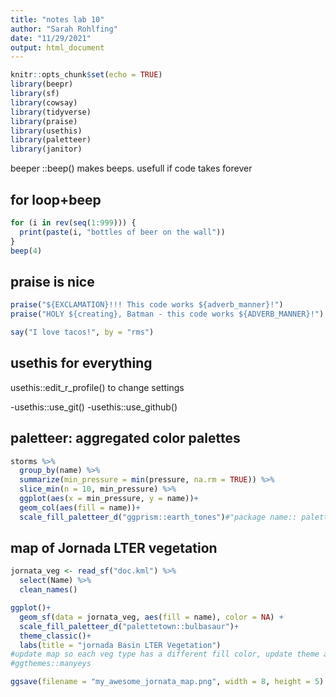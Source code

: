 ```yaml
---
title: "notes lab 10"
author: "Sarah Rohlfing"
date: "11/29/2021"
output: html_document
---
```


```r
knitr::opts_chunk$set(echo = TRUE)
library(beepr)
library(sf)
library(cowsay)
library(tidyverse)
library(praise)
library(usethis)
library(paletteer)
library(janitor)

```

beeper ::beep() makes beeps. usefull if code takes forever

## for loop+beep

```r

for (i in rev(seq(1:999))) {
  print(paste(i, "bottles of beer on the wall"))
}
beep(4)
```
## praise is nice
```r
praise("${EXCLAMATION}!!! This code works ${adverb_manner}!")
praise("HOLY ${creating}, Batman - this code works ${ADVERB_MANNER}!")

```
```r
say("I love tacos!", by = "rms")
```


## usethis for everything
usethis::edit_r_profile() to change settings

-usethis::use_git()
-usethis::use_github()


## paletteer: aggregated color palettes
```r
storms %>% 
  group_by(name) %>% 
  summarize(min_pressure = min(pressure, na.rm = TRUE)) %>% 
  slice_min(n = 10, min_pressure) %>% 
  ggplot(aes(x = min_pressure, y = name))+
  geom_col(aes(fill = name))+
  scale_fill_paletteer_d("ggprism::earth_tones")#"package name:: palette name"

```



## map of Jornada LTER vegetation

```r
jornata_veg <- read_sf("doc.kml") %>% 
  select(Name) %>% 
  clean_names()

ggplot()+
  geom_sf(data = jornata_veg, aes(fill = name), color = NA) +
  scale_fill_paletteer_d("palettetown::bulbasaur")+
  theme_classic()+
  labs(title = "jornada Basin LTER Vegetation")
#update map so each veg type has a different fill color, update theme and customize the color palette
#ggthemes::manyeys

ggsave(filename = "my_awesome_jornata_map.png", width = 8, height = 5)

```







